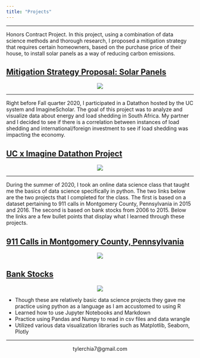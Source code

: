 ```yaml
---
title: "Projects"
---
```

*****

Honors Contract Project.  In this project, using a combination of data science methods and thorough research, I proposed a mitigation strategy that requires certain homeowners, based on the purchase price of their house, to install solar panels as a way of reducing carbon emissions.

## [Mitigation Strategy Proposal: Solar Panels](https://tylerchia.github.io/Solar-Panel-Proposal/)

<center>
![](./data/solarpanel.png)
</center>

*****

Right before Fall quarter 2020, I participated in a Datathon hosted by the UC system and ImagineScholar.  The goal of this project was to analyze and visualize data about energy and load shedding in South Africa.  My partner and I decided to see if there is a correlation between instances of load shedding and international/foreign investment to see if load shedding was impacting the economy.

## [UC x Imagine Datathon Project](https://deepnote.com/publish/f31d9b1e-b811-4010-8d3e-ce8e17f35adb)

<center>
![](./data/datathon.png)
</center>

*****
During the summer of 2020, I took an online data science class that taught me the basics of data science specifically in python.  The two links below are the two projects that I completed for the class.  The first is based on a dataset pertaining to 911 calls in Montgomery County, Pennsylvania in 2015 and 2016.  The second is based on bank stocks from 2006 to 2015.  Below the links are a few bullet points that display what I learned through these projects.

## [911 Calls in Montgomery County, Pennsylvania](https://tylerchia.github.io/Montgomery-County-911-Calls/)

<center>
![](./data/911_Calls.png)
</center>



## [Bank Stocks](https://tylerchia.github.io/bank-stocks-project/)

<center>
![](./data/30-day-avg.png)
</center>

- Though these are relatively basic data science projects they gave me practice using python as a language as I am accustomed to using R
- Learned how to use Jupyter Notebooks and Markdown
- Practice using Pandas and Numpy to read in csv files and data wrangle
- Utilized various data visualization libraries such as Matplotlib, Seaborn, Plotly

*****

<center>
tylerchia7@gmail.com
</center>